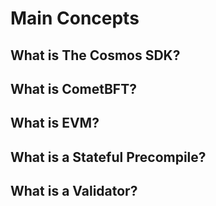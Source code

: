 # Main Concepts

## What is The Cosmos SDK?

## What is CometBFT?

## What is EVM?

## What is a Stateful Precompile?

## What is a Validator?

